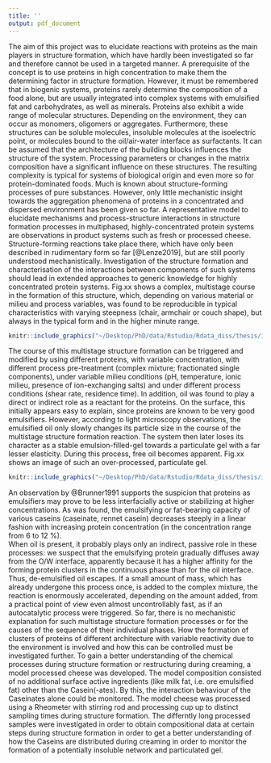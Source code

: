 ```yaml
---
title: ''
output: pdf_document
---
```


\section{Motivation and Aim}

The aim of this project was to elucidate reactions with proteins as the main players in structure formation, which have hardly been investigated so far and therefore cannot be used in a targeted manner. A prerequisite  of the concept is to use proteins in high concentration to make them the determining factor in structure formation. However, it must be remembered that in biogenic systems, proteins rarely determine the composition of a food alone, but are usually integrated into complex systems with emulsified fat and carbohydrates, as well as minerals. Proteins also exhibit a wide range of molecular structures. Depending on the environment, they can occur as monomers, oligomers or aggregates. Furthermore, these structures can be soluble molecules, insoluble molecules at the isoelectric point, or molecules bound to the oil/air-water interface as surfactants. 
It can be assumed that the architecture of the building blocks influences the structure of the system. Processing parameters or changes in the matrix composition have a significant influence on these structures. The resulting complexity is typical for systems of biological origin and even more so for protein-dominated foods. Much is known about structure-forming processes of pure substances. However, only little mechanistic insight towards the aggregation phenomena of proteins in a concentrated and dispersed environment has been given so far.
A representative model to elucidate mechanisms and process-structure interactions in structure formation processes in multiphased, highly-concentrated protein systems are observations in product systems such as fresh or processed cheese. Structure-forming reactions take place there, which have only been described in rudimentary form so far [@Lenze2019], but are still poorly understood mechanistically. Investigation of the structure formation and characterisation of the interactions between components of such systems should lead in extended approaches to generic knowledge for highly concentrated protein systems. Fig.xx shows a complex, multistage course in the formation of this structure, which, depending on various material or milieu and process variables, was found to be reproducible in typical characteristics with varying steepness (chair, armchair or couch shape), but always in the typical form and in the higher minute range.
```r
knitr::include_graphics("~/Desktop/PhD/data/Rstudio/Rdata_diss/thesis/images/rework_lenze.jpeg")
```
The course of this multistage structure formation can be triggered and modified by using different proteins, with variable concentration, with different process pre-treatment (complex mixture; fractionated single components), under variable milieu conditions (pH, temperature, ionic milieu, presence of ion-exchanging salts) and under different process conditions (shear rate, residence time). In addition, oil was found to play a direct or indirect role as a reactant for the proteins. On the surface, this initially appears easy to explain, since proteins are known to be very good emulsifiers. However, according to light microscopy observations, the emulsified oil only slowly changes its particle size in the course of the multistage structure formation reaction. The system then later loses its character as a stable emulsion-filled-gel towards a particulate gel with a far lesser elasticity. During this process, free oil becomes apparent. Fig.xx shows an image of such an over-processed, particulate gel.
```r
knitr::include_graphics("~/Desktop/PhD/data/Rstudio/Rdata_diss/thesis/images/gel_transformation.jpeg")
```
An observation by @Brunner1991 supports the suspicion that proteins as emulsifiers may prove to be less interfacially active or stabilizing at higher concentrations. As was found, the emulsifying or fat-bearing capacity of various caseins (caseinate, rennet casein) decreases steeply in a linear fashion with increasing protein concentration (in the concentration range from 6 to 12 %).   
When oil is present, it probably plays only an indirect, passive role in these processes: we suspect that the emulsifying protein gradually diffuses away from the O/W interface, apparently because it has a higher affinity for the forming protein clusters in the continuous phase than for the oil interface. Thus, de-emulsified oil escapes. If a small amount of mass, which has already undergone this process once, is added to the complex mixture, the reaction is enormously accelerated, depending on the amount added, from a practical point of view even almost uncontrollably fast, as if an autocatalytic process were triggered. 
So far, there is no mechanistic explanation for such multistage structure formation processes or for the causes of the sequence of their individual phases. How the formation of clusters of proteins of different architecture with variable reactivity due to the environment is involved and how this can be controlled must be investigated further.
To gain a better understanding of the chemical processes during structure formation or restructuring during creaming, a model processed cheese was developed. The model composition consisted of no additional surface active ingredients (like milk fat, i.e. ore emulsified fat) other than the Casein(-ates). By this, the interaction behaviour of the Caseinates alone could be monitored.
The model cheese was processed using a Rheometer with stirring rod and processing cup up to distinct sampling times during structure formation. The differntly long processed samples were investigated in order to obtain compositional data at certain steps during structure formation in order to get a better understanding of how the Caseins are distributed during creaming in order to monitor the formation of a potentially insoluble network and particulated gel. 